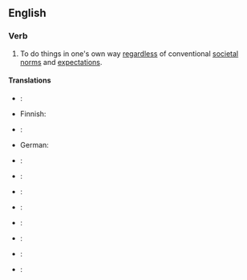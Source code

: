 ==English==

===Verb===
{{infl|en|verb|head=to [[march]] [[to]] [[the]] [[beat]] [[of]] [[a]] [[different]] [[drum]]}}

# {{idiom}} To do things in one's own way [[regardless]] of conventional [[societal]] [[norms]] and [[expectations]].

====Translations====
{{trans-top|to do things unconventionally}}
* {{trreq|ar}}:
* Finnish: {{t-|fi|kulkea omia polkujaan}}
* {{trreq|fr}}:
*German: {{t|de|aus der Reihe tanzen}}
* {{trreq|it}}:
* {{trreq|ja}}:
{{trans-mid}}
* {{trreq|ko}}:
* {{trreq|zh}}:
* {{trreq|pl}}:
* {{trreq|pt}}:
* {{trreq|ru}}:
* {{trreq|es}}:
{{trans-bottom}}